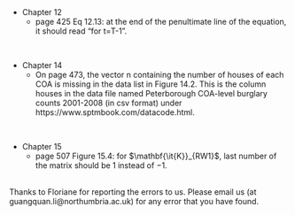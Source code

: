 <title>Errata </title>

<!-- ### A list of known errors in the book-->

<br />


* Chapter 12
  + page 425 Eq 12.13: at the end of the penultimate line of the equation, it should read "for t=T-1".

<br />


* Chapter 14
  + On page 473, the vector n containing the number of houses of each COA is missing in the data list in Figure 14.2. This is the column houses in the data file named Peterborough COA-level burglary counts 2001-2008 (in csv format) under https://www.sptmbook.com/datacode.html.

<br />

* Chapter 15
  + page 507 Figure 15.4: for $\mathbf{\it{K}}_{RW1}$, last number of the matrix should be $1$ instead of $-1$.
<br />
<br />

Thanks to Floriane for reporting the errors to us. Please email us (at guangquan.li@northumbria.ac.uk) for any error that you have found.
